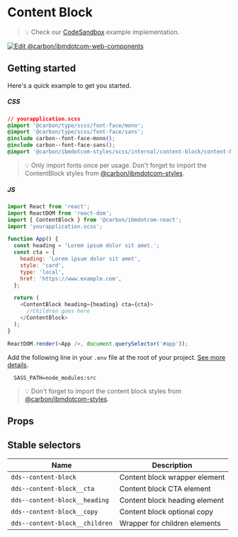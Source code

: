 
# Content Block

> 💡 Check our
> [CodeSandbox](https://githubbox.com/carbon-design-system/carbon-for-ibm-dotcom/tree/v1/packages/react/examples/codesandbox/components/ContentBlock)
> example implementation.

[![Edit @carbon/ibmdotcom-web-components](https://codesandbox.io/static/img/play-codesandbox.svg)](https://githubbox.com/carbon-design-system/carbon-for-ibm-dotcom/tree/v1/packages/react/examples/codesandbox/components/ContentBlock)

## Getting started

Here's a quick example to get you started.

##### CSS

```css
// yourapplication.scss
@import '@carbon/type/scss/font-face/mono';
@import '@carbon/type/scss/font-face/sans';
@include carbon--font-face-mono();
@include carbon--font-face-sans();
@import '@carbon/ibmdotcom-styles/scss/internal/content-block/content-block';
```

> 💡 Only import fonts once per usage. Don't forget to import the ContentBlock
> styles from
> [@carbon/ibmdotcom-styles](https://github.com/carbon-design-system/carbon-for-ibm-dotcom/blob/v1/packages/styles).

##### JS

```javascript
import React from 'react';
import ReactDOM from 'react-dom';
import { ContentBlock } from '@carbon/ibmdotcom-react';
import 'yourapplication.scss';

function App() {
  const heading = 'Lorem ipsum dolor sit amet.';
  const cta = {
    heading: 'Lorem ipsum dolor sit amet',
    style: 'card',
    type: 'local',
    href: 'https://www.example.com',
  };

  return (
    <ContentBlock heading={heading} cta={cta}>
      //Children goes here
    </ContentBlock>
  );
}

ReactDOM.render(<App />, document.querySelector('#app'));
```

Add the following line in your `.env` file at the root of your project.
[See more details](https://github.com/carbon-design-system/carbon-for-ibm-dotcom/tree/v1/packages/styles#usage).

```
  SASS_PATH=node_modules:src
```

> 💡 Don't forget to import the content block styles from
> [@carbon/ibmdotcom-styles](https://github.com/carbon-design-system/carbon-for-ibm-dotcom/blob/v1/packages/styles).

## Props

<Props of={ContentBlock} />

## Stable selectors

| Name                             | Description                      |
| -------------------------------- | -------------------------------  |
| `dds--content-block`             | Content block wrapper element    |
| `dds--content-block__cta`        | Content block CTA element        |
| `dds--content-block__heading`    | Content block heading element    |
| `dds--content-block__copy`       | Content block optional copy      |
| `dds--content-block__children`   | Wrapper for children elements    |

<Description markdown={contributing} />
